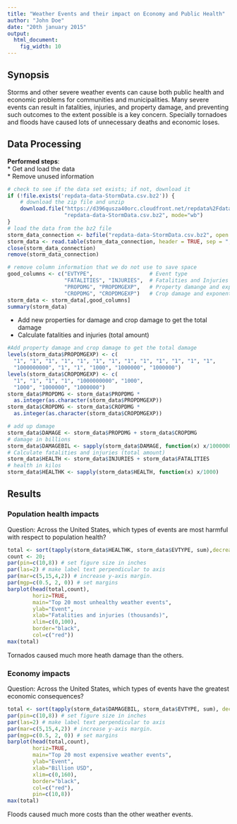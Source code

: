 ```yaml
---
title: "Weather Events and their impact on Economy and Public Health"
author: "John Doe"
date: "20th january 2015"
output:
  html_document:
    fig_width: 10
---
```


## Synopsis
Storms and other severe weather events can cause both public health and economic problems for communities and municipalities. Many severe events can result in fatalities, injuries, and property damage, and preventing such outcomes to the extent possible is a key concern. Specially tornadoes and floods have caused lots of unnecessary deaths and economic loses.

## Data Processing

**Performed steps**:  
* Get and load the data  
* Remove unused information

```r

# check to see if the data set exists; if not, download it
if (!file.exists('repdata-data-StormData.csv.bz2')) {
    # download the zip file and unzip
    download.file("https://d396qusza40orc.cloudfront.net/repdata%2Fdata%2FStormData.csv.bz2", 
                  "repdata-data-StormData.csv.bz2", mode="wb")
}
# load the data from the bz2 file
storm_data_connection <- bzfile("repdata-data-StormData.csv.bz2", open = "r")
storm_data <- read.table(storm_data_connection, header = TRUE, sep = ",")
close(storm_data_connection)
remove(storm_data_connection)

# remove column information that we do not use to save space
good_columns <- c("EVTYPE",                  # Event type
                  "FATALITIES", "INJURIES",  # Fatalities and Injuries
                  "PROPDMG", "PROPDMGEXP",   # Property damange and exponential
                  "CROPDMG", "CROPDMGEXP")   # Crop damage and exponential
storm_data <- storm_data[,good_columns]
summary(storm_data)
```

* Add new properties for damage and crop damage to get the total damage
* Calculate fatalities and injuries (total amount)

```r
#Add property damage and crop damage to get the total damage
levels(storm_data$PROPDMGEXP) <- c(
  "1", "1", "1", "1", "1", "1", "1", "1", "1", "1", "1", "1", "1", 
  "1000000000", "1", "1", "1000", "1000000", "1000000")
levels(storm_data$CROPDMGEXP) <- c(
  "1", "1", "1", "1", "1000000000", "1000", 
  "1000", "1000000", "1000000")
storm_data$PROPDMG <- storm_data$PROPDMG * 
  as.integer(as.character(storm_data$PROPDMGEXP))
storm_data$CROPDMG <- storm_data$CROPDMG * 
  as.integer(as.character(storm_data$CROPDMGEXP))

# add up damage
storm_data$DAMAGE <- storm_data$PROPDMG + storm_data$CROPDMG
# damage in billions
storm_data$DAMAGEBIL <- sapply(storm_data$DAMAGE, function(x) x/1000000000)
# Calculate fatalities and injuries (total amount)
storm_data$HEALTH <- storm_data$INJURIES + storm_data$FATALITIES
# health in kilos
storm_data$HEALTHK <- sapply(storm_data$HEALTH, function(x) x/1000)
```

## Results
### Population health impacts
Question: Across the United States, which types of events are most harmful with respect to population health?

```r
total <- sort(tapply(storm_data$HEALTHK, storm_data$EVTYPE, sum),decreasing = TRUE)
count <- 20;
par(pin=c(10,8)) # set figure size in inches
par(las=2) # make label text perpendicular to axis
par(mar=c(5,15,4,2)) # increase y-axis margin.
par(mgp=c(0.5, 2, 0)) # set margins
barplot(head(total,count),
        horiz=TRUE,
        main="Top 20 most unhealthy weather events",
        ylab="Event",
        xlab="Fatalities and injuries (thousands)",
        xlim=c(0,100),
        border="black",
        col=c("red"))
max(total)
```

Tornados caused much more heath damage than the others.

### Economy impacts
Question: Across the United States, which types of events have the greatest economic consequences?

```r
total <- sort(tapply(storm_data$DAMAGEBIL, storm_data$EVTYPE, sum), decreasing = TRUE)
par(pin=c(10,8)) # set figure size in inches
par(las=2) # make label text perpendicular to axis
par(mar=c(5,15,4,2)) # increase y-axis margin.
par(mgp=c(0.5, 2, 0)) # set margins
barplot(head(total,count),
        horiz=TRUE,
        main="Top 20 most expensive weather events",
        ylab="Event",
        xlab="Billion USD",
        xlim=c(0,160),
        border="black",
        col=c("red"),
        pin=c(10,8))
max(total)
```

Floods caused much more costs than the other weather events.